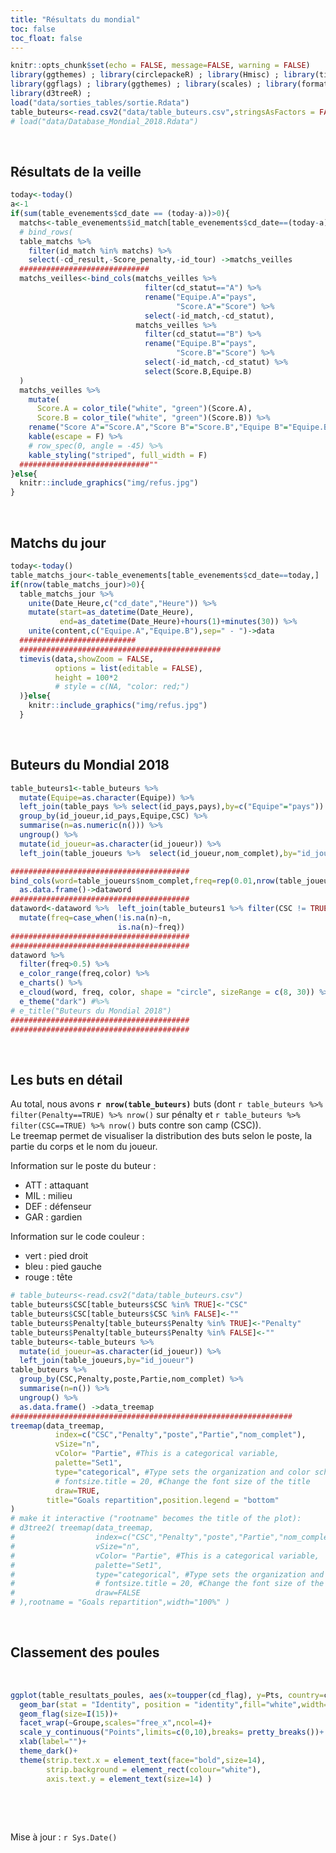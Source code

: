```yaml
---
title: "Résultats du mondial"
toc: false
toc_float: false
---
```


```r
knitr::opts_chunk$set(echo = FALSE, message=FALSE, warning = FALSE)
library(ggthemes) ; library(circlepackeR) ; library(Hmisc) ; library(tidyverse) ; library(echarts4r) ; library(magrittr) ; library(data.tree) ; library(flexdashboard) ; library(ggplot2) ;library(googleVis) ;
library(ggflags) ; library(ggthemes) ; library(scales) ; library(formattable) ; library(kableExtra) ; library(lubridate) ; library(timevis) ;library(treemap) ;
library(d3treeR) ;
load("data/sorties_tables/sortie.Rdata")
table_buteurs<-read.csv2("data/table_buteurs.csv",stringsAsFactors = FALSE)
# load("data/Database_Mondial_2018.Rdata")
```

<br>

## Résultats de la veille

```r
today<-today()
a<-1
if(sum(table_evenements$cd_date == (today-a))>0){
  matchs<-table_evenements$id_match[table_evenements$cd_date==(today-a)]
  # bind_rows(
  table_matchs %>% 
    filter(id_match %in% matchs) %>% 
    select(-cd_result,-Score_penalty,-id_tour) ->matchs_veilles
  #############################
  matchs_veilles<-bind_cols(matchs_veilles %>% 
                              filter(cd_statut=="A") %>% 
                              rename("Equipe.A"="pays",
                                     "Score.A"="Score") %>% 
                              select(-id_match,-cd_statut),
                            matchs_veilles %>% 
                              filter(cd_statut=="B") %>% 
                              rename("Equipe.B"="pays",
                                     "Score.B"="Score") %>% 
                              select(-id_match,-cd_statut) %>% 
                              select(Score.B,Equipe.B)
  )
  matchs_veilles %>% 
    mutate(
      Score.A = color_tile("white", "green")(Score.A),
      Score.B = color_tile("white", "green")(Score.B)) %>% 
    rename("Score A"="Score.A","Score B"="Score.B","Equipe B"="Equipe.B","Equipe A"="Equipe.A") %>% 
    kable(escape = F) %>%
    # row_spec(0, angle = -45) %>% 
    kable_styling("striped", full_width = F)
  #############################""
}else{
  knitr::include_graphics("img/refus.jpg")
}
```

<br>


<!-- <br> -->

## Matchs du jour

```r
today<-today()
table_matchs_jour<-table_evenements[table_evenements$cd_date==today,]
if(nrow(table_matchs_jour)>0){
  table_matchs_jour %>%
    unite(Date_Heure,c("cd_date","Heure")) %>%
    mutate(start=as_datetime(Date_Heure),
           end=as_datetime(Date_Heure)+hours(1)+minutes(30)) %>%
    unite(content,c("Equipe.A","Equipe.B"),sep=" - ")->data
  ##########################
  #############################################
  timevis(data,showZoom = FALSE,
          options = list(editable = FALSE),
          height = 100*2
          # style = c(NA, "color: red;")
  )}else{
    knitr::include_graphics("img/refus.jpg")
  }
```

<br>

<!-- ## Phase éliminatoire  -->

<!-- ```{r,graphique tableau final,results='asis', cache=TRUE, warning=FALSE,message=FALSE,fig.align = "center",fig.width=8,fig.height=8}  -->
<!-- bind_rows( -->
<!-- table_evenements %>%  -->
<!--   filter(id_tour!="POUL" & id_tour!="TROIS") %>%  -->
<!--   unite(equipe_phase,c("id_tour","Equipe.A")) %>%  -->
<!--   select(equipe_phase) , -->
<!-- table_evenements %>%  -->
<!--   filter(id_tour!="POUL" & id_tour!="TROIS") %>%  -->
<!--   unite(equipe_phase,c("id_tour","Equipe.B")) %>%  -->
<!--   select(equipe_phase) -->
<!-- ) %>%  -->
<!--   separate(equipe_phase,c("id_tour","Equipe"),sep="_",remove = FALSE) ->phase_eliminatoire -->
<!-- phase_eliminatoire<-rbind(phase_eliminatoire %>%   -->
<!--   mutate(id_match=rep(c(equipe_phase[c(24,9,12,27,10,11,25,26,13,28,14,29,15,30)],"Champion"),2)), -->
<!-- c("Champion",NA,NA,NA)) -->
<!-- gvisOrgChart(phase_eliminatoire,  idvar = "equipe_phase", parentvar = "id_match",options=list(width="100px", height="400px",size="small",colors="['#a6cee3', '#b2df8a', '#fb9a99']"))->graph -->
<!-- print(graph,"chart") -->
<!-- ``` -->


<!-- <br> -->

## Buteurs du Mondial 2018


```r
table_buteurs1<-table_buteurs %>% 
  mutate(Equipe=as.character(Equipe)) %>% 
  left_join(table_pays %>% select(id_pays,pays),by=c("Equipe"="pays")) %>% 
  group_by(id_joueur,id_pays,Equipe,CSC) %>% 
  summarise(n=as.numeric(n())) %>% 
  ungroup() %>% 
  mutate(id_joueur=as.character(id_joueur)) %>% 
  left_join(table_joueurs %>%  select(id_joueur,nom_complet),by="id_joueur") 

########################################
bind_cols(word=table_joueurs$nom_complet,freq=rep(0.01,nrow(table_joueurs))) %>% 
  as.data.frame()->dataword
########################################
dataword<-dataword %>%  left_join(table_buteurs1 %>% filter(CSC != TRUE) %>% select(n, nom_complet,id_pays),by=c("word"="nom_complet")) %>%
  mutate(freq=case_when(!is.na(n)~n,
                        is.na(n)~freq))
########################################
########################################
dataword %>% 
  filter(freq>0.5) %>%  
  e_color_range(freq,color) %>% 
  e_charts() %>% 
  e_cloud(word, freq, color, shape = "circle", sizeRange = c(8, 30)) %>% 
  e_theme("dark") #%>% 
# e_title("Buteurs du Mondial 2018")
########################################
########################################
```

<br>

## Les buts en détail

Au total, nous avons **`r nrow(table_buteurs)`** buts (dont `r table_buteurs %>% filter(Penalty==TRUE) %>% nrow()` sur pénalty et `r table_buteurs %>% filter(CSC==TRUE) %>% nrow()` buts contre son camp (CSC)).  
Le treemap permet de visualiser la distribution des buts selon le poste, la partie du corps et le nom du joueur.

Information sur le poste du buteur :

* ATT : attaquant
* MIL : milieu
* DEF : défenseur
* GAR : gardien

Information sur le code couleur :

* vert : pied droit
* bleu : pied gauche
* rouge : tête


```r
# table_buteurs<-read.csv2("data/table_buteurs.csv")
table_buteurs$CSC[table_buteurs$CSC %in% TRUE]<-"CSC"
table_buteurs$CSC[table_buteurs$CSC %in% FALSE]<-""
table_buteurs$Penalty[table_buteurs$Penalty %in% TRUE]<-"Penalty"
table_buteurs$Penalty[table_buteurs$Penalty %in% FALSE]<-""
table_buteurs<-table_buteurs %>%
  mutate(id_joueur=as.character(id_joueur)) %>%
  left_join(table_joueurs,by="id_joueur")
table_buteurs %>%
  group_by(CSC,Penalty,poste,Partie,nom_complet) %>%
  summarise(n=n()) %>%
  ungroup() %>%
  as.data.frame() ->data_treemap
###############################################################
treemap(data_treemap,
          index=c("CSC","Penalty","poste","Partie","nom_complet"),
          vSize="n",
          vColor= "Partie", #This is a categorical variable,
          palette="Set1",
          type="categorical", #Type sets the organization and color scheme of your treemap
          # fontsize.title = 20, #Change the font size of the title
          draw=TRUE,
        title="Goals repartition",position.legend = "bottom"
) 
# make it interactive ("rootname" becomes the title of the plot):
# d3tree2( treemap(data_treemap,
#                  index=c("CSC","Penalty","poste","Partie","nom_complet"),
#                  vSize="n",
#                  vColor= "Partie", #This is a categorical variable,
#                  palette="Set1",
#                  type="categorical", #Type sets the organization and color scheme of your treemap
#                  # fontsize.title = 20, #Change the font size of the title
#                  draw=FALSE
# ),rootname = "Goals repartition",width="100%" )
```

<br>

## Classement des poules

<br>

```r
ggplot(table_resultats_poules, aes(x=toupper(cd_flag), y=Pts, country=cd_flag)) +
  geom_bar(stat = "Identity", position = "identity",fill="white",width=0.02)+
  geom_flag(size=I(15))+
  facet_wrap(~Groupe,scales="free_x",ncol=4)+
  scale_y_continuous("Points",limits=c(0,10),breaks= pretty_breaks())+ #limits=c(0,10)
  xlab(label="")+
  theme_dark()+
  theme(strip.text.x = element_text(face="bold",size=14),
        strip.background = element_rect(colour="white"),
        axis.text.y = element_text(size=14) )
```

<br>

<!-- ```{r,table poules ,echo=FALSE,warning=FALSE,message=FALSE, fig.align = "center"} -->
<!-- table_resultats_poules_table<-table_resultats_poules %>% -->
<!--   rename("bp."="buts_mis","bc."="buts_pris","diff"="diff_buts") %>%  -->
<!--   arrange(Groupe,desc(Pts),desc(diff)) -->

<!-- ########################################## -->

<!-- table_resultats_poules_table %>% -->
<!--   mutate( -->
<!--     Pts = color_tile("white", "orange")(Pts), -->
<!--     diff = ifelse(diff <= 0, -->
<!--                   cell_spec(diff, color = "red", bold = T), -->
<!--                   cell_spec(diff, color = "green", italic = T)), -->
<!--     bp. = color_bar("lightgreen")(bp.), -->
<!--     bc.= color_bar("red")(bc.) -->
<!--   ) %>% -->
<!--   select(pays, everything()) %>% -->
<!--   select(-Groupe) %>% -->
<!--   mutate(cd_flag=toupper(cd_flag)) %>% -->
<!--   kable(escape = F) %>% -->
<!--   kable_styling("striped", full_width = F) %>% -->
<!--   group_rows("Poule A", 1, 4, label_row_css = "background-color: #666; color: #fff;") %>% -->
<!--   group_rows("Poule B", 5, 8, label_row_css = "background-color: #666; color: #fff;") %>% -->
<!--   group_rows("Poule C", 9, 12, label_row_css = "background-color: #666; color: #fff;") %>% -->
<!--   group_rows("Poule D", 13, 16, label_row_css = "background-color: #666; color: #fff;") %>% -->
<!--   group_rows("Poule E", 17, 20, label_row_css = "background-color: #666; color: #fff;") %>% -->
<!--   group_rows("Poule F", 21, 24, label_row_css = "background-color: #666; color: #fff;") %>% -->
<!--   group_rows("Poule G", 25, 28, label_row_css = "background-color: #666; color: #fff;") %>% -->
<!--   group_rows("Poule H", 29, 32, label_row_css = "background-color: #666; color: #fff;") %>% -->
<!--   kable_styling("hover", full_width = F) %>% -->
<!--   column_spec(1, width = "4cm") %>% -->
<!--   column_spec(c(8,9), width = "2cm") %>% -->
<!--   row_spec(1:nrow(table_resultats_poules_table), bold = F, color = "black",font_size = 15) -->
<!-- ``` -->

<br>


<!-- ## Tableau final -->

<!-- ```{r, graphique tableau final,results='asis', cache=TRUE, warning=FALSE,message=FALSE} -->
<!-- Org <- gvisOrgChart(Regions, -->
<!--                     options=list(width=600, height=250, -->
<!--                                  size='large', allowCollapse=TRUE)) -->
<!-- # plot(Org) -->
<!-- print(Org,"chart") -->
<!-- ``` -->


Mise à jour : `r Sys.Date()`
